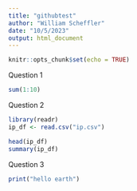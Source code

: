 ```yaml
---
title: "githubtest"
author: "William Scheffler"
date: "10/5/2023"
output: html_document
---
```


```r
knitr::opts_chunk$set(echo = TRUE)
```

Question 1
```r
sum(1:10)
```



Question 2
```r
library(readr)
ip_df <- read.csv("ip.csv")

head(ip_df)
summary(ip_df)
```

Question 3
```r
print("hello earth")

```